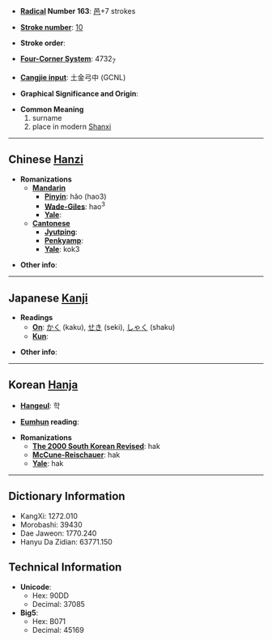 * '''[[Wiktionary:Chinese radical index| Radical]] Number 163''': [[Wiktionary:Chinese radical index 邑|邑]]+7 strokes

* '''[[Wiktionary:Chinese total strokes index|Stroke number]]''': [[Wiktionary:Chinese total strokes index 10|10]]

* '''Stroke order''': 

* '''[[Wiktionary:Chinese four corner index|Four-Corner System]]''': 4732<sub>7</sub>

* '''[[Wiktionary:Chinese Cangjie index|Cangjie input]]''': 土金弓中 (GCNL)

* '''Graphical Significance and Origin''': 

* '''Common Meaning'''
*#surname
*# place in modern [[Shanxi]]

----

== Chinese [[Hanzi]] ==

* '''Romanizations'''
** '''[[Mandarin]]'''
*** '''[[Pinyin]]''': hǎo (hao3)
*** '''[[Wade-Giles]]''': hao<sup>3</sup>
*** '''[[Yale]]''': 
** '''[[Cantonese]]'''
*** '''[[Jyutping]]''':
*** '''[[Penkyamp]]''': 
*** '''[[Yale]]''': kok3

* '''Other info''': 

----

== Japanese [[Kanji]] ==

* '''Readings'''
** '''[[On]]''': [[かく]] (kaku), [[せき]] (seki), [[しゃく]] (shaku)
** '''[[Kun]]''': 

* '''Other info''':  

----

== Korean [[Hanja]] ==

* '''[[Hangeul]]''': 학

* '''[[Eumhun]] reading''': 

* '''Romanizations'''
** '''[[The 2000 South Korean Revised Romanization|The 2000 South Korean Revised]]''': hak
** '''[[McCune-Reischauer]]''': hak
** '''[[Yale]]''': hak

----

== Dictionary Information ==

* KangXi: 1272.010
* Morobashi: 39430
* Dae Jaweon: 1770.240
* Hanyu Da Zidian: 63771.150

== Technical Information ==

* '''Unicode''':
** Hex: 90DD
** Decimal: 37085
* '''Big5''':
** Hex: B071
** Decimal: 45169